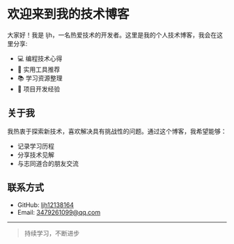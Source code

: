 # 欢迎来到我的技术博客

大家好！我是 ljh，一名热爱技术的开发者。这里是我的个人技术博客，我会在这里分享:

- 💻 编程技术心得
- 🔧 实用工具推荐
- 📚 学习资源整理
- 🎨 项目开发经验



## 关于我

我热衷于探索新技术，喜欢解决具有挑战性的问题。通过这个博客，我希望能够：

- 记录学习历程
- 分享技术见解
- 与志同道合的朋友交流

## 联系方式

- GitHub: [ljh12138164](https://github.com/ljh12138164)
- Email: [3479261099@qq.com](mailto:3479261099@qq.com)

---

> 持续学习，不断进步


